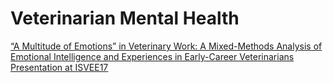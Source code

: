 # Veterinarian Mental Health

[“A Multitude of Emotions” in Veterinary Work: A Mixed-Methods Analysis of Emotional Intelligence and Experiences in Early-Career Veterinarians Presentation at ISVEE17](2024nov-isvee.qmd)
